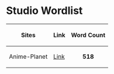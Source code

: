 = Studio Wordlist =

{|
! Sites
! Link
! Word Count
|-
|Anime-Planet
|[https://anime-planet.com Link]
| style="text-align:center;" | '''518'''
|}